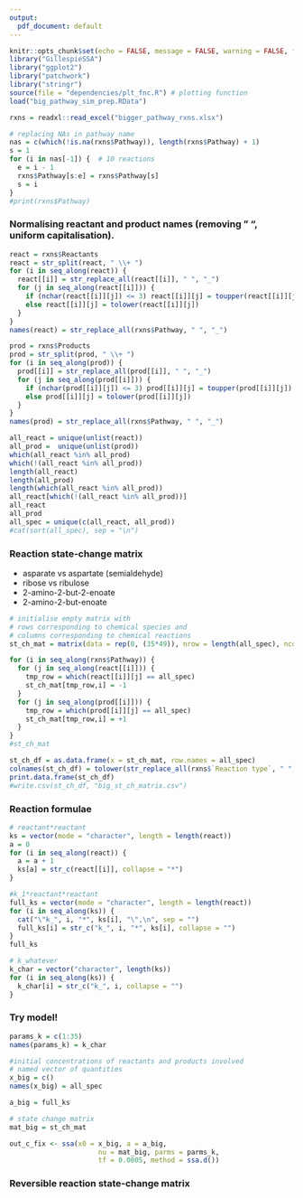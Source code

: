 ```yaml
---
output:
  pdf_document: default
---
```


```r
knitr::opts_chunk$set(echo = FALSE, message = FALSE, warning = FALSE, fig.pos = "!H", out.extra = "")
library("GillespieSSA")
library("ggplot2")
library("patchwork")
library("stringr")
source(file = "dependencies/plt_fnc.R") # plotting function
load("big_pathway_sim_prep.RData")
```

```r
rxns = readxl::read_excel("bigger_pathway_rxns.xlsx")
```

```r
# replacing NAs in pathway name
nas = c(which(!is.na(rxns$Pathway)), length(rxns$Pathway) + 1)
s = 1 
for (i in nas[-1]) {  # 10 reactions
  e = i - 1
  rxns$Pathway[s:e] = rxns$Pathway[s]
  s = i 
}  
#print(rxns$Pathway)
```

### Normalising reactant and product names (removing " ", uniform capitalisation). 

```r
react = rxns$Reactants
react = str_split(react, " \\+ ")
for (i in seq_along(react)) {
  react[[i]] = str_replace_all(react[[i]], " ", "_")
  for (j in seq_along(react[[i]])) {
    if (nchar(react[[i]][j]) <= 3) react[[i]][j] = toupper(react[[i]][j])
    else react[[i]][j] = tolower(react[[i]][j])
  }
}
names(react) = str_replace_all(rxns$Pathway, " ", "_")
```

```r
prod = rxns$Products
prod = str_split(prod, " \\+ ")
for (i in seq_along(prod)) {
  prod[[i]] = str_replace_all(prod[[i]], " ", "_")
  for (j in seq_along(prod[[i]])) {
    if (nchar(prod[[i]][j]) <= 3) prod[[i]][j] = toupper(prod[[i]][j])
    else prod[[i]][j] = tolower(prod[[i]][j])
  }
}
names(prod) = str_replace_all(rxns$Pathway, " ", "_")
```

```r
all_react = unique(unlist(react))
all_prod =  unique(unlist(prod))
which(all_react %in% all_prod)
which(!(all_react %in% all_prod))
length(all_react)
length(all_prod)
length(which(all_react %in% all_prod))
all_react[which(!(all_react %in% all_prod))]
all_react
all_prod
all_spec = unique(c(all_react, all_prod))
#cat(sort(all_spec), sep = "\n")
```

### Reaction state-change matrix 

- asparate vs aspartate (semialdehyde)
- ribose vs ribulose 
- 2-amino-2-but-2-enoate
- 2-amino-2-but-enoate

```r
# initialise empty matrix with
# rows corresponding to chemical species and
# columns corresponding to chemical reactions 
st_ch_mat = matrix(data = rep(0, (35*49)), nrow = length(all_spec), ncol = length(rxns$Pathway))

for (i in seq_along(rxns$Pathway)) {
  for (j in seq_along(react[[i]])) {
    tmp_row = which(react[[i]][j] == all_spec)
    st_ch_mat[tmp_row,i] = -1 
  }
  for (j in seq_along(prod[[i]])) {
    tmp_row = which(prod[[i]][j] == all_spec)
    st_ch_mat[tmp_row,i] = +1 
  }
}
#st_ch_mat
```

```r
st_ch_df = as.data.frame(x = st_ch_mat, row.names = all_spec)
colnames(st_ch_df) = tolower(str_replace_all(rxns$`Reaction type`, " ", "_"))
print.data.frame(st_ch_df)
#write.csv(st_ch_df, "big_st_ch_matrix.csv")
```


### Reaction formulae

```r
# reactant*reactant 
ks = vector(mode = "character", length = length(react))
a = 0
for (i in seq_along(react)) {
  a = a + 1
  ks[a] = str_c(react[[i]], collapse = "*")
}

#k_1*reactant*reactant
full_ks = vector(mode = "character", length = length(react))
for (i in seq_along(ks)) {
  cat("\"k_", i, "*", ks[i], "\",\n", sep = "")
  full_ks[i] = str_c("k_", i, "*", ks[i], collapse = "")
}
full_ks
```

```r
# k_whatever
k_char = vector("character", length(ks))
for (i in seq_along(ks)) {
  k_char[i] = str_c("k_", i, collapse = "")
}
```

### Try model! 

```r
params_k = c(1:35)
names(params_k) = k_char
```

```r
#initial concentrations of reactants and products involved 
# named vector of quantities 
x_big = c()
names(x_big) = all_spec
```

```r
a_big = full_ks
```

```r
# state change matrix
mat_big = st_ch_mat

out_c_fix <- ssa(x0 = x_big, a = a_big, 
                      nu = mat_big, parms = parms_k, 
                      tf = 0.0005, method = ssa.d())
```



### Reversible reaction state-change matrix 

